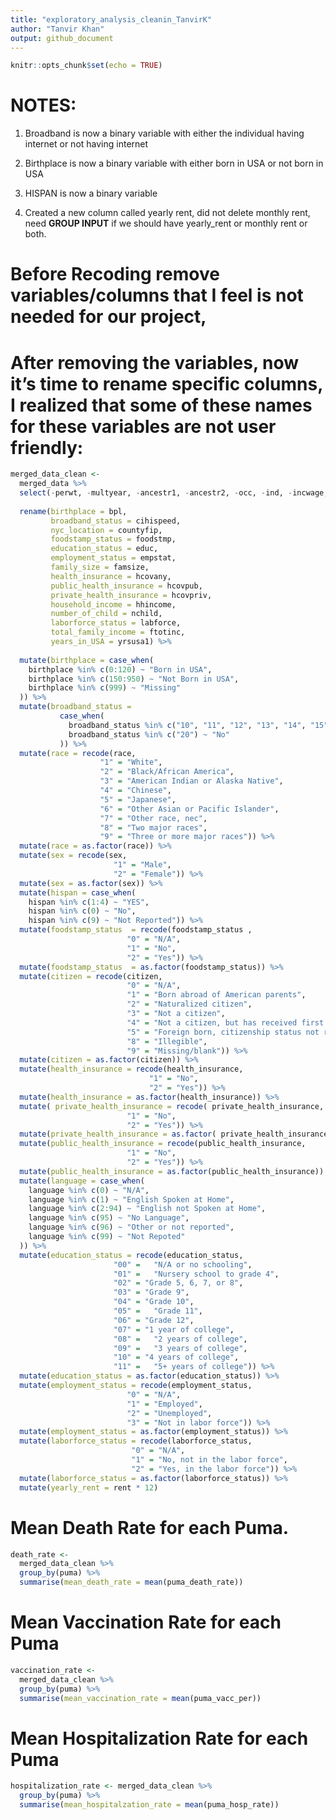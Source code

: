 ```yaml
---
title: "exploratory_analysis_cleanin_TanvirK"
author: "Tanvir Khan" 
output: github_document
---
```



```r
knitr::opts_chunk$set(echo = TRUE)
```

# NOTES:
1. Broadband is now a binary variable with either the individual having internet or not having internet 

2. Birthplace is now a binary variable with either born in USA or not born in USA 

3. HISPAN is now a binary variable

4. Created a new column called yearly rent, did not delete monthly rent, need **GROUP INPUT** if we should have yearly_rent or monthly rent or both. 

# Before Recoding remove variables/columns that I feel is not needed for our project, 

# After removing the variables, now it's time to rename specific columns, I realized that some of these names for these variables are not user friendly:

```r
merged_data_clean <- 
  merged_data %>%
  select(-perwt, -multyear, -ancestr1, -ancestr2, -occ, -ind, -incwage, -incwelfr, -occscore, -pwpuma00, -tranwork, -inctot) %>%
  
  rename(birthplace = bpl, 
         broadband_status = cihispeed, 
         nyc_location = countyfip, 
         foodstamp_status = foodstmp,
         education_status = educ,
         employment_status = empstat,
         family_size = famsize, 
         health_insurance = hcovany,
         public_health_insurance = hcovpub, 
         private_health_insurance = hcovpriv, 
         household_income = hhincome, 
         number_of_child = nchild, 
         laborforce_status = labforce,
         total_family_income = ftotinc, 
         years_in_USA = yrsusa1) %>%
  
  mutate(birthplace = case_when(
    birthplace %in% c(0:120) ~ "Born in USA",
    birthplace %in% c(150:950) ~ "Not Born in USA", 
    birthplace %in% c(999) ~ "Missing"
  )) %>% 
  mutate(broadband_status = 
           case_when(
             broadband_status %in% c("10", "11", "12", "13", "14", "15", "16", "17") ~ "Yes",
             broadband_status %in% c("20") ~ "No"
           )) %>% 
  mutate(race = recode(race, 
                    "1" = "White",
                    "2" = "Black/African America",
                    "3" = "American Indian or Alaska Native",
                    "4" = "Chinese",
                    "5" = "Japanese",
                    "6" = "Other Asian or Pacific Islander",
                    "7" = "Other race, nec",
                    "8" = "Two major races", 
                    "9" = "Three or more major races")) %>%
  mutate(race = as.factor(race)) %>% 
  mutate(sex = recode(sex,
                       "1" = "Male",
                       "2" = "Female")) %>%
  mutate(sex = as.factor(sex)) %>%
  mutate(hispan = case_when(
    hispan %in% c(1:4) ~ "YES",
    hispan %in% c(0) ~ "No",
    hispan %in% c(9) ~ "Not Reported")) %>%
  mutate(foodstamp_status  = recode(foodstamp_status ,
                          "0" = "N/A",
                          "1" = "No",
                          "2" = "Yes")) %>%
  mutate(foodstamp_status  = as.factor(foodstamp_status)) %>% 
  mutate(citizen = recode(citizen,
                          "0" = "N/A",
                          "1" = "Born abroad of American parents",
                          "2" = "Naturalized citizen",
                          "3" = "Not a citizen",
                          "4" = "Not a citizen, but has received first papers",
                          "5" = "Foreign born, citizenship status not reported",
                          "8" = "Illegible",
                          "9" = "Missing/blank")) %>%
  mutate(citizen = as.factor(citizen)) %>% 
  mutate(health_insurance = recode(health_insurance,
                               "1" = "No",
                               "2" = "Yes")) %>%
  mutate(health_insurance = as.factor(health_insurance)) %>% 
  mutate( private_health_insurance = recode( private_health_insurance,
                          "1" = "No",
                          "2" = "Yes")) %>% 
  mutate(private_health_insurance = as.factor( private_health_insurance)) %>% 
  mutate(public_health_insurance = recode(public_health_insurance,
                          "1" = "No",
                          "2" = "Yes")) %>% 
  mutate(public_health_insurance = as.factor(public_health_insurance)) %>% 
  mutate(language = case_when(
    language %in% c(0) ~ "N/A", 
    language %in% c(1) ~ "English Spoken at Home",
    language %in% c(2:94) ~ "English not Spoken at Home",
    language %in% c(95) ~ "No Language",
    language %in% c(96) ~ "Other or not reported", 
    language %in% c(99) ~ "Not Repoted"
  )) %>% 
  mutate(education_status = recode(education_status,
                       "00" =	"N/A or no schooling",
                       "01" =	"Nursery school to grade 4",
                       "02" = "Grade 5, 6, 7, or 8",
                       "03" = "Grade 9",
                       "04" = "Grade 10",
                       "05" =	"Grade 11",
                       "06"	= "Grade 12",
                       "07" = "1 year of college",
                       "08" =	"2 years of college", 
                       "09" =	"3 years of college",
                       "10"	= "4 years of college", 
                       "11" =	"5+ years of college")) %>% 
  mutate(education_status = as.factor(education_status)) %>% 
  mutate(employment_status = recode(employment_status,
                          "0" = "N/A",
                          "1" = "Employed",
                          "2" = "Unemployed",
                          "3" = "Not in labor force")) %>%
  mutate(employment_status = as.factor(employment_status)) %>% 
  mutate(laborforce_status = recode(laborforce_status,
                           "0" = "N/A",
                           "1" = "No, not in the labor force",
                           "2" = "Yes, in the labor force")) %>%
  mutate(laborforce_status = as.factor(laborforce_status)) %>%
  mutate(yearly_rent = rent * 12)
```


# Mean Death Rate for each Puma. 
```r
death_rate <-
  merged_data_clean %>%
  group_by(puma) %>%
  summarise(mean_death_rate = mean(puma_death_rate))
```

# Mean Vaccination Rate for each Puma
```r
vaccination_rate <-
  merged_data_clean %>%
  group_by(puma) %>%
  summarise(mean_vaccination_rate = mean(puma_vacc_per))
```

# Mean Hospitalization Rate for each Puma
```r
hospitalization_rate <- merged_data_clean %>%
  group_by(puma) %>%
  summarise(mean_hospitalzation_rate = mean(puma_hosp_rate))
```

